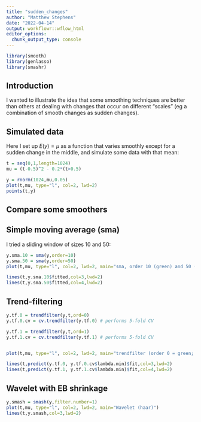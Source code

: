 ```yaml
---
title: "sudden_changes"
author: "Matthew Stephens"
date: "2022-04-14"
output: workflowr::wflow_html
editor_options:
  chunk_output_type: console
---
```


```r
library(smooth)
library(genlasso)
library(smashr)
```

## Introduction

I wanted to illustrate the idea that some smoothing techniques are better than others
at dealing with changes that occur on different "scales" (eg a combination of smooth changes as sudden changes).

## Simulated data

Here I set up $E(y)=\mu$ as a function that varies smoothly except for a sudden change in the middle, and simulate some data with that mean:

```r
t = seq(0,1,length=1024)
mu = (t-0.5)^2 - 0.2*(t>0.5)

y = rnorm(1024,mu,0.05)
plot(t,mu, type="l", col=2, lwd=2)
points(t,y)
```


## Compare some smoothers

## Simple moving average (sma)

I tried a sliding window of sizes 10 and 50:
```r
y.sma.10 = sma(y,order=10) 
y.sma.50 = sma(y,order=50)
plot(t,mu, type="l", col=2, lwd=2, main="sma, order 10 (green) and 50 (blue)")

lines(t,y.sma.10$fitted,col=3,lwd=2)
lines(t,y.sma.50$fitted,col=4,lwd=2)
```

## Trend-filtering
```r
y.tf.0 = trendfilter(y,t,ord=0)
y.tf.0.cv = cv.trendfilter(y.tf.0) # performs 5-fold CV

y.tf.1 = trendfilter(y,t,ord=1)
y.tf.1.cv = cv.trendfilter(y.tf.1) # performs 5-fold CV


plot(t,mu, type="l", col=2, lwd=2, main="trendfilter (order 0 = green; order 1=blue)")

lines(t,predict(y.tf.0, y.tf.0.cv$lambda.min)$fit,col=3,lwd=2)
lines(t,predict(y.tf.1, y.tf.1.cv$lambda.min)$fit,col=4,lwd=2)
```

## Wavelet with EB shrinkage

```r
y.smash = smash(y,filter.number=1) 
plot(t,mu, type="l", col=2, lwd=2, main="Wavelet (haar)")
lines(t,y.smash,col=3,lwd=2)
```

